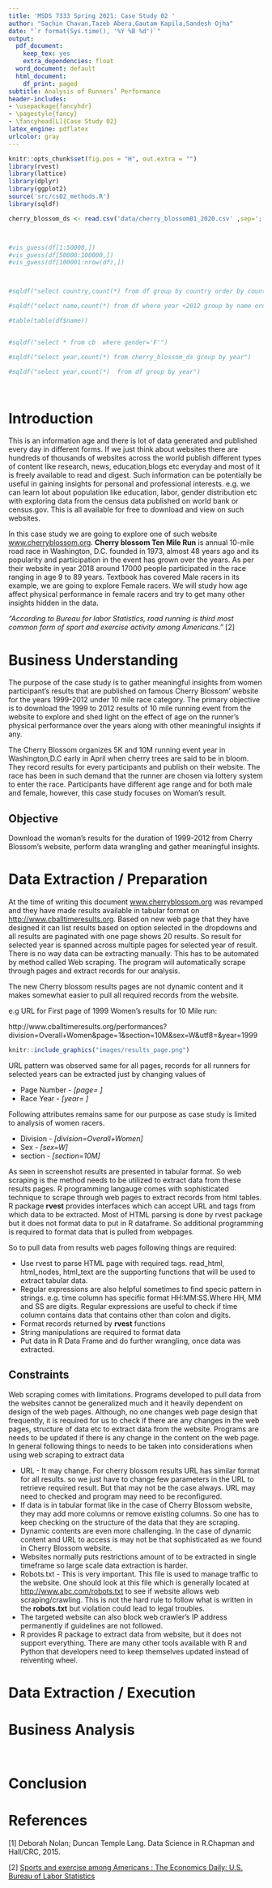 ```yaml
---
title: 'MSDS 7333 Spring 2021: Case Study 02 '
author: "Sachin Chavan,Tazeb Abera,Gautam Kapila,Sandesh Ojha"
date: "`r format(Sys.time(), '%Y %B %d')`"
output:
  pdf_document:
    keep_tex: yes
    extra_dependencies: float
  word_document: default
  html_document:
    df_print: paged
subtitle: Analysis of Runners’ Performance
header-includes:
- \usepackage{fancyhdr}
- \pagestyle{fancy}
- \fancyhead[L]{Case Study 02}
latex_engine: pdflatex
urlcolor: gray    
---
```

   
```r
knitr::opts_chunk$set(fig.pos = "H", out.extra = "")
library(rvest)
library(lattice)
library(dplyr)
library(ggplot2)
source('src/cs02_methods.R')
library(sqldf)
```

```r

cherry_blossom_ds <- read.csv('data/cherry_blossom01_2020.csv' ,sep=';',row.names=NULL,stringsAsFactors = FALSE,header = T)



#vis_guess(df[1:50000,])
#vis_guess(df[50000:100000,])
#vis_guess(df[100001:nrow(df),])



#sqldf("select country,count(*) from df group by country order by count(*) desc")

#sqldf("select name,count(*) from df where year <2012 group by name order by count(*) desc")

#table(table(df$name))


#sqldf("select * from cb  where gender='F'")

#sqldf("select year,count(*) from cherry_blossom_ds group by year")

#sqldf("select year,count(*)  from df group by year")




```



# Introduction

This is an information age and there is lot of data generated and published every day in different forms. If we just think about websites there are hundreds of thousands of websites across the world publish different types of content like research, news, education,blogs etc everyday and most of it is freely available to read and digest. Such information can be potentially be useful in gaining insights for personal and professional interests. e.g. we can learn lot about population like education, labor, gender distribution etc with exploring data from the census data published on world bank or census.gov. This is all available for free to download and view on such websites.

In this case study we are going to explore one of such website [www.cherryblossom.org](http://www.cherryblossom.org/). **Cherry blossom Ten Mile Run** is annual 10-mile road race in Washington, D.C. founded in 1973, almost 48 years ago and its popularity and participation in the event has grown over the years. As per their website in year 2018 around 17000 people participated in the race ranging in age 9 to 89 years. Textbook has covered Male racers in its example, we are going to explore Female racers. We will study how age affect physical performance in female racers and try to get many other insights hidden in the data.

_"According to Bureau for labor Statistics, road running is third most common form of sport and exercise activity among Americans."_ [2]

# Business Understanding

The purpose of the case study is to gather meaningful insights from women participant's results that are published on famous Cherry Blossom' website for the years 1999-2012 under 10 mile race category. The primary objective is to download the 1999 to 2012 results of 10 mile running event from the website to explore and shed light on the effect of age on the runner's physical performance over the years along with other meaningful insights if any. 

The Cherry Blossom organizes 5K and 10M running event year in Washington,D.C early in April when cherry trees are said to be in bloom. They record results for every participants and publish on their website. The race has been in such demand that the runner are chosen via lottery system to enter the race. Participants have different age range and for both male and female, however, this case study focuses on Woman's result.

## Objective

Download the woman's results for the duration of 1999-2012 from Cherry Blossom's website, perform data wrangling and gather meaningful insights.

\newpage
# Data Extraction / Preparation

At the time of writing this document [www.cherryblossom.org](http://www.cherryblossom.org/) was revamped and they have made results available in tabular format on  [http://www.cballtimeresults.org](http://www.cballtimeresults.org/performances). Based on new web page that they have designed it can list results based on option selected in the dropdowns and all results are paginated with one page shows 20 results. So result for selected year is spanned across multiple pages for selected year of result. There is no way data can be extracting manually. This has to be automated by method called Web scraping. The program will automatically scrape through pages and extract records for our analysis. 

The new Cherry blossom results pages are not dynamic content and it makes somewhat easier to pull all required records from the website. 

e.g URL for First page of 1999 Women's results for 10 Mile run:

http://www.cballtimeresults.org/performances?division=Overall+Women&page=1&section=10M&sex=W&utf8=&year=1999

```r
knitr::include_graphics("images/results_page.png")
```

URL pattern was observed same for all pages, records for all runners for selected years can be extracted just by changing values of  

* Page Number - _[page= ]_ 
* Race Year   - _[year= ]_ 

Following attributes remains same for our purpose as case study is limited to analysis of women racers.

* Division - _[division=Overall+Women]_ 
* Sex      - _[sex=W]_ 
* section  - _[section=10M]_ 

As seen in screenshot results are presented in tabular format. So web scraping is the method needs to be utilized to extract data from these results pages. R programming langauge comes with sophisticated technique to scrape through web pages to extract records from html tables. R package **rvest** provides interfaces which can accept URL and tags from which data to be extracted. Most of HTML parsing is done by rvest package but it does not format data to put in R dataframe. So additional programming is required to format data that is pulled from webpages. 

So to pull data from results web pages following things are required:

* Use rvest to parse HTML page with required tags. read_html, html_nodes, html_text are the supporting functions that will be used to extract tabular data.
* Regular expressions are also helpful sometimes to find specic pattern in strings. e.g. time column has specific format HH:MM:SS.Where HH, MM and SS are digits. Regular expressions are useful to check if time column contains data that contains other than colon and digits.
* Format records returned by **rvest** functions
* String manipulations are required to format data 
* Put data in R Data Frame and do further wrangling, once data was extracted. 

## Constraints 

Web scraping comes with limitations. Programs developed to pull data from the websites cannot be generalized much and it heavily dependent on design of the web pages. Although, no one changes web page design that  frequently, it is required for us to check if there are any changes in the web pages, structure of data etc to extract data from the website. Programs are needs to be updated if there is any change in the content on the web page. In general following things to needs to be taken into considerations when using web scraping to extract data

* URL - It may change. For cherry blossom results URL has similar format for all results. so we just have to change few parameters in the URL to retrieve required result. But that may not be the case always. URL may need to checked and program may need to be reconfigured.
* If data is in tabular format like in the case of Cherry Blossom website, they may add more columns or remove existing columns. So one has to keep checking on the structure of the data that they are scraping.
* Dynamic contents are even more challenging. In the case of dynamic content and URL to access is may not be that sophisticated as we found in Cherry Blossom website.
* Websites normally puts restrictions amount of to be extracted in single timeframe so large scale data extraction is harder.
* Robots.txt - This is very important. This file is used to manage traffic to the website. One should look at this file which is generally located at [http://www.abc.com/robots.txt](http://www.cherryblossom.org/robots.txt) to see if website allows web scraping/crawling. This is not the hard rule to follow what is written in the **robots.txt** but violation could lead to legal troubles.
* The targeted website can also block web crawler's IP address permanently if guidelines are not followed.
* R provides R package to extract data from website, but it does not support everything. There are many other tools available with R and Python that developers need to keep themselves updated instead of reiventing wheel.



\newpage
# Data Extraction / Execution




\newpage
# Business Analysis

```r
```


```r
```




\newpage

# Conclusion



# References {-}

<div id="refs">
[1] Deborah Nolan; Duncan Temple Lang. Data Science in R.Chapman and Hall/CRC, 2015.
</div> 
<div id="refs">
[2] [Sports and exercise among Americans : The Economics Daily: U.S. Bureau of Labor Statistics](https://www.bls.gov/opub/ted/2016/sports-and-exercise-among-americans.htm)
</div> 
